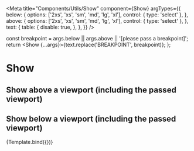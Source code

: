 

<Meta
  title="Components/Utils/Show"
  component={Show}
  argTypes={{
    below: {
      options: ['2xs', 'xs', 'sm', 'md', 'lg', 'xl'],
      control: { type: 'select' },
    },
    above: {
      options: ['2xs', 'xs', 'sm', 'md', 'lg', 'xl'],
      control: { type: 'select' },
    },
    text: {
      table: {
        disable: true,
      },
    },
  }}
/>

  const breakpoint = args.below || args.above || '[please pass a breakpoint]';
  return <Show {...args}>{text.replace('BREAKPOINT', breakpoint)}</Show>;
};

# Show

## Show above a viewport (including the passed viewport)

<Canvas>
  <Story
    name="Show above a viewport (including the passed viewport)"
    args={{
      above: 'md',
      text: 'I am visible on BREAKPOINT and above and hidden otherwise',
    }}
    argTypes={{
      below: {
        table: {
          disable: true,
        },
      },
    }}
  >
    {Template.bind({})}
  </Story>
</Canvas>

<ArgsTable story="Show above a viewport" />

## Show below a viewport (including the passed viewport)

<Canvas>
  <Story
    name="Show below a viewport (including the passed viewport)"
    args={{
      below: 'md',
      text: 'I am visible on BREAKPOINT and below and hidden otherwise',
    }}
    argTypes={{
      above: {
        table: {
          disable: true,
        },
      },
    }}
  >
    {Template.bind({})}
  </Story>
</Canvas>

<ArgsTable story="Show below a viewport" />

<Canvas>
  <Story
    name="Shown when matching a query"
    args={{
      breakpoint:
        '(orientation: landscape) and (hover: none) and (pointer: coarse)',
      text: 'I am only shown on mobile landscape',
    }}
    argTypes={{
      above: {
        table: {
          disable: true,
        },
      },
      below: {
        table: {
          disable: true,
        },
      },
    }}
  >
    {Template.bind({})}
  </Story>
</Canvas>

<ArgsTable story="With a custom breakpoint query" />
